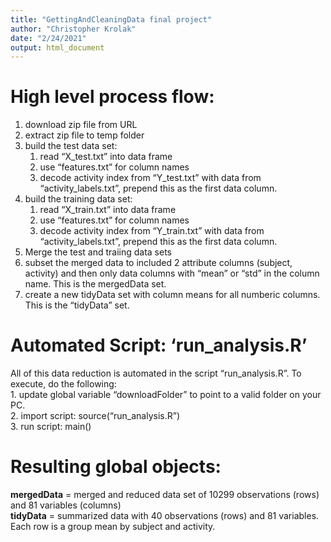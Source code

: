 ```yaml
---
title: "GettingAndCleaningData final project"
author: "Christopher Krolak"
date: "2/24/2021"
output: html_document
---
```


# High level process flow:
1.  download zip file from URL<br/>
2.  extract zip file to temp folder<br/>
3.  build the test data set:<br/>
     1.  read "X_test.txt" into data frame<br/>
     2.  use "features.txt" for column names<br/>
     3.  decode activity index from "Y_test.txt" with data from "activity_labels.txt", prepend this as the first data column.<br/>
4.  build the training data set:<br/>
     1.  read "X_train.txt" into data frame<br/>
     2.  use "features.txt" for column names<br/>
     3.  decode activity index from "Y_train.txt" with data from "activity_labels.txt", prepend this as the first data column.<br/>
5.  Merge the test and traiing data sets<br/>
6.  subset the merged data to included 2 attribute columns (subject, activity) and then only data columns with "mean" or "std" in the column name.  This is the mergedData set.<br/>
7.  create a new tidyData set with column means for all numberic columns.  This is the "tidyData" set.<br/>

# Automated Script: 'run_analysis.R'
All of this data reduction is automated in the script "run_analysis.R".  To execute, do the following:<br/>
1.  update global variable "downloadFolder" to point to a valid folder on your PC.<br/>
2.  import script: source("run_analysis.R")<br/>
3.  run script: main()<br/>

# Resulting global objects:
**mergedData** = merged and reduced data set of 10299 observations (rows) and 81 variables (columns)<br/>
**tidyData** = summarized data with 40 observations (rows) and 81 variables.  Each row is a group mean by subject and activity.<br/>
